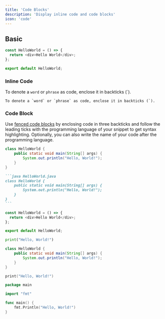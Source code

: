 ```yaml
---
title: 'Code Blocks'
description: 'Display inline code and code blocks'
icon: 'code'
---
```


## Basic

```javascript icon="square-js" HelloWorld.js lines {2}
const HelloWorld = () => {
  return <div>Hello World</div>;
};

export default HelloWorld;
```

### Inline Code

To denote a `word` or `phrase` as code, enclose it in backticks (`).

```
To denote a `word` or `phrase` as code, enclose it in backticks (`).
```

### Code Block

Use [fenced code blocks](https://www.markdownguide.org/extended-syntax/#fenced-code-blocks) by enclosing code in three backticks and follow the leading ticks with the programming language of your snippet to get syntax highlighting. Optionally, you can also write the name of your code after the programming language.

```java HelloWorld.java
class HelloWorld {
    public static void main(String[] args) {
        System.out.println("Hello, World!");
    }
}
```

````md
```java HelloWorld.java
class HelloWorld {
    public static void main(String[] args) {
        System.out.println("Hello, World!");
    }
}
```
````

<CodeGroup dropdown>

```javascript HelloWorld.js
const HelloWorld = () => {
  return <div>Hello World</div>;
};

export default HelloWorld;
```

```python HelloWorld.py
print("Hello, World!")
```

```java HelloWorld.java
class HelloWorld {
    public static void main(String[] args) {
        System.out.println("Hello, World!");
    }
}
```

```swift HelloWorld.swift
print("Hello, World!")
```

```go HelloWorld.go
package main

import "fmt"

func main() {
    fmt.Println("Hello, World!")
}
```

</CodeGroup>
